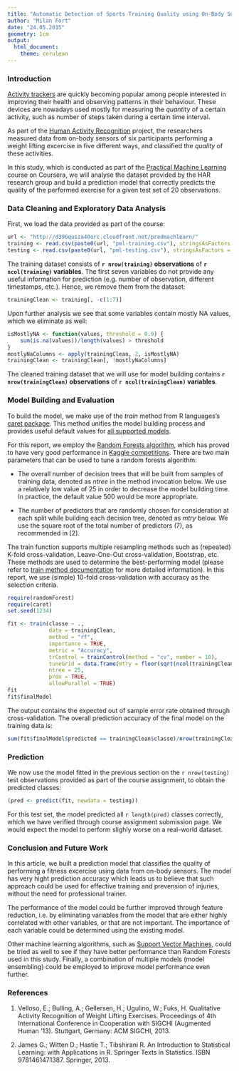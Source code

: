 ```yaml
---
title: "Automatic Detection of Sports Training Quality using On-Body Sensors"
author: "Milan Fort"
date: "24.05.2015"
geometry: 1cm
output:
  html_document:
    theme: cerulean
---
```


### Introduction

[Activity trackers](http://en.wikipedia.org/wiki/Activity_tracker) are quickly
becoming popular among people interested in improving their health and observing patterns
in their behaviour. These devices are nowadays used mostly for measuring the _quantity_ of
a certain activity, such as number of steps taken during a certain time interval.

As part of the [Human Activity Recognition](http://groupware.les.inf.puc-rio.br/har) project,
the researchers measured data from on-body sensors of six participants performing a weight lifting excercise
in five different ways, and classified the _quality_ of these activities.

In this study, which is conducted as part of the
[Practical Machine Learning](https://www.coursera.org/course/predmachlearn) course on Coursera,
we will analyse the dataset provided by the HAR research group and build a prediction model
that correctly predicts the quality of the performed exercise for a given test set of 20 observations.


### Data Cleaning and Exploratory Data Analysis

First, we load the data provided as part of the course:
```r
url <- "http://d396qusza40orc.cloudfront.net/predmachlearn/"
training <- read.csv(paste0(url, "pml-training.csv"), stringsAsFactors = TRUE, na.strings = c("NA", ""))
testing <- read.csv(paste0(url, "pml-testing.csv"), stringsAsFactors = TRUE, na.strings = c("NA", ""))
```
The training dataset consists of **`r nrow(training)` observations** of **`r ncol(training)` variables**.
The first seven variables do not provide any useful information for prediction (e.g. number of observation,
different timestamps, etc.). Hence, we remove them from the dataset:
```r
trainingClean <- training[, -c(1:7)]
```
Upon further analysis we see that some variables contain mostly NA values, which we eliminate as well:
```r
isMostlyNA <- function(values, threshold = 0.9) {
    sum(is.na(values))/length(values) > threshold
}
mostlyNaColumns <- apply(trainingClean, 2, isMostlyNA)
trainingClean <- trainingClean[, !mostlyNaColumns]
```
The cleaned training dataset that we will use for model building contains 
**`r nrow(trainingClean)` observations** of **`r ncol(trainingClean)` variables**.


### Model Building and Evaluation

To build the model, we make use of the _train_ method from R languages's
[caret package](http://topepo.github.io/caret/).
This method unifies the model building process and provides useful default 
values for [all supported models](http://topepo.github.io/caret/modelList.html).

For this report, we employ the
[Random Forests algorithm](http://en.wikipedia.org/wiki/Random_forest),
which has proved to have very good performance in [Kaggle competitions](https://www.kaggle.com/competitions).
There are two main parameters that can be used to tune a random forests algorithm:

* The overall number of decision trees that will be built from samples of training data,
denoted as _ntree_ in the method invocation below. We use a relatively low value of 25
in order to decrease the model building time. In practice, the default value 500 would be more appropriate.

* The number of predictors that are randomly chosen for consideration at each split while building each decision tree,
denoted as _mtry_ below. We use the square root of the total number of predictors (7),
as recommended in [2].

The train function supports multiple resampling methods such as (repeated) K-fold cross-validation,
Leave-One-Out cross-validation, Bootstrap, etc. These methods are used to determine
the best-performing model (please refer to
[train method documentation](http://topepo.github.io/caret/training.html#control) for more detailed information).
In this report, we use (simple) 10-fold cross-validation with accuracy as the selection criteria.

```r
require(randomForest)
require(caret)
set.seed(1234)
```

```r
fit <- train(classe ~ .,
             data = trainingClean,
             method = "rf",
             importance = TRUE,
             metric = "Accuracy",
             trControl = trainControl(method = "cv", number = 10),
             tuneGrid = data.frame(mtry = floor(sqrt(ncol(trainingClean)-1))),
             ntree = 25,
             prox = TRUE,
             allowParallel = TRUE)
fit
fit$finalModel
```

The output contains the expected out of sample error rate obtained through cross-validation.
The overall prediction accuracy of the final model on the training data is:
```r
sum(fit$finalModel$predicted == trainingClean$classe)/nrow(trainingClean)
```


### Prediction

We now use the model fitted in the previous section on the `r nrow(testing)` test observations provided as part
of the course assignment, to obtain the predicted classes:
```r
(pred <- predict(fit, newdata = testing))
```
For this test set, the model predicted all `r length(pred)` classes correctly, which we have verified through
course assignment submission page. We would expect the model to perform slighly worse on a real-world dataset.


### Conclusion and Future Work

In this article, we built a prediction model that classifies the quality of performing a fitness excercise
using data from on-body sensors. The model has very hight prediction accuracy which leads us to believe
that such approach could be used for effective training and prevension of injuries,
without the need for professional trainer.

The performance of the model could be further improved through feature reduction, i.e.
by eliminating variables from the model that are either highly correlated with other variables,
or that are not important. The importance of each variable could be determined using the existing model.

Other machine learning algorithms, such as
[Support Vector Machines](http://en.wikipedia.org/wiki/Support_vector_machine), could be tried as well to see
if they have better performance than Random Forests used in this study.
Finally, a combination of multiple models (model ensembling) could be employed to improve
model performance even further.


### References

1. Velloso, E.; Bulling, A.; Gellersen, H.; Ugulino, W.; Fuks, H. Qualitative Activity Recognition of Weight Lifting Exercises. Proceedings of 4th International Conference in Cooperation with SIGCHI (Augmented Human '13). Stuttgart, Germany: ACM SIGCHI, 2013.

2. James G.; Witten D.; Hastie T.; Tibshirani R. 
An Introduction to Statistical Learning: with Applications in R.
Springer Texts in Statistics. ISBN 9781461471387. Springer, 2013.
